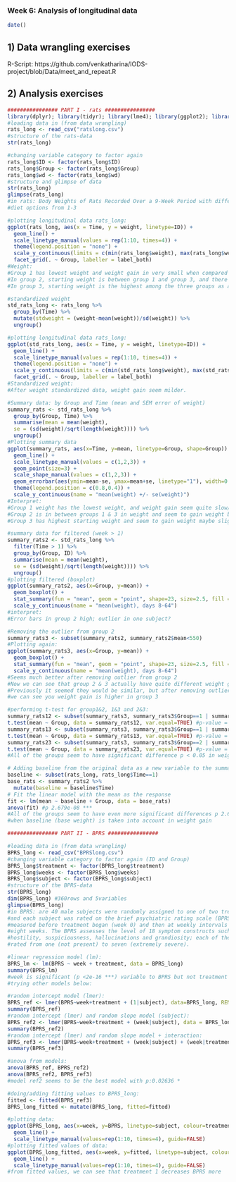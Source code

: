 ### Week 6: Analysis of longitudinal data
```r
date() 
```

## 1) Data wrangling exercises 
R-Script: https://github.com/venkatharina/IODS-project/blob/Data/meet_and_repeat.R

## 2) Analysis exercises
```r
################ PART I - rats ################
library(dplyr); library(tidyr); library(lme4); library(ggplot2); library(readr)
#loading data in (from data wrangling)
rats_long <- read_csv("ratslong.csv")
#structure of the rats-data
str(rats_long)

#changing variable category to factor again
rats_long$ID <- factor(rats_long$ID)
rats_long$Group <- factor(rats_long$Group)
rats_long$wd <- factor(rats_long$wd)
#structure and glimpse of data
str(rats_long)
glimpse(rats_long)
#in rats: Body Weights of Rats Recorded Over a 9-Week Period with different diets,
#diet options from 1-3

#plotting longitudinal data rats_long:
ggplot(rats_long, aes(x = Time, y = weight, linetype=ID)) + 
  geom_line() + 
  scale_linetype_manual(values = rep(1:10, times=4)) + 
  theme(legend.position = "none") + 
  scale_y_continuous(limits = c(min(rats_long$weight), max(rats_long$weight))) + 
  facet_grid(. ~ Group, labeller = label_both)
#Weight: 
#Group 1 has lowest weight and weight gain in very small when compared to other groups. 
#In group 2, starting weight is between group 1 and group 3, and there seem to be individual with very high starting weight than others in the group. Weight gain is modest in this study group. 
#In group 3, starting weight is the highest among the three groups as also the weight gain.

#standardized weight
std_rats_long <- rats_long %>% 
  group_by(Time) %>% 
  mutate(stdweight = (weight-mean(weight))/sd(weight)) %>% 
  ungroup()

#plotting longitudinal data rats_long:
ggplot(std_rats_long, aes(x = Time, y = weight, linetype=ID)) + 
  geom_line() + 
  scale_linetype_manual(values = rep(1:10, times=4)) + 
  theme(legend.position = "none") + 
  scale_y_continuous(limits = c(min(std_rats_long$weight), max(std_rats_long$weight))) + 
  facet_grid(. ~ Group, labeller = label_both)
#Standardized weight: 
#After weight standardized data, weight gain seem milder. 

#Summary data: by Group and Time (mean and SEM error of weight) 
summary_rats <- std_rats_long %>% 
  group_by(Group, Time) %>% 
  summarise(mean = mean(weight), 
  se = (sd(weight)/sqrt(length(weight)))) %>% 
  ungroup()
#Plotting summary data
ggplot(summary_rats, aes(x=Time, y=mean, linetype=Group, shape=Group)) +
  geom_line() +
  scale_linetype_manual(values = c(1,2,3)) +
  geom_point(size=3) +
  scale_shape_manual(values = c(1,2,3)) +
  geom_errorbar(aes(ymin=mean-se, ymax=mean+se, linetype="1"), width=0.3) +
  theme(legend.position = c(0.8,0.4)) +
  scale_y_continuous(name = "mean(weight) +/- se(weight)")
#Interpret:
#Group 1 weight has the lowest weight, and weight gain seem quite slow/mild. The group seem quite heterogenous, SEM error really small. 
#Group 2 is in between groups 1 & 3 in weight and seem to gain weight better than group 1, and similarly to group 3. Error bars in this group seem high. 
#Group 3 has highest starting weight and seem to gain weight maybe slightly slower than group 2. Error bars seem okay.

#summary data for filtered (week > 1)
summary_rats2 <- std_rats_long %>% 
  filter(Time > 1) %>%
  group_by(Group, ID) %>% 
  summarise(mean = mean(weight), 
  se = (sd(weight)/sqrt(length(weight)))) %>% 
  ungroup()
#plotting filtered (boxplot)
ggplot(summary_rats2, aes(x=Group, y=mean)) + 
  geom_boxplot() + 
  stat_summary(fun = "mean", geom = "point", shape=23, size=2.5, fill = "white") + 
  scale_y_continuous(name = "mean(weight), days 8-64")
#interpret:
#Error bars in group 2 high; outlier in one subject?

#Removing the outlier from group 2
summary_rats3 <- subset(summary_rats2, summary_rats2$mean<550)
#Plotting again:
ggplot(summary_rats3, aes(x=Group, y=mean)) + 
  geom_boxplot() + 
  stat_summary(fun = "mean", geom = "point", shape=23, size=2.5, fill = "white") + 
  scale_y_continuous(name = "mean(weight), days 8-64")
#Seems much better after removing outlier from group 2
#Now we can see that group 2 & 3 actually have quite different weight gain
#Previously it seemed they would be similar, but after removing outlier from group 2
#we can see you weight gain is higher in group 3

#performing t-test for group1&2, 1&3 and 2&3:
summary_rats12 <- subset(summary_rats3, summary_rats3$Group==1 | summary_rats3$Group==2)
t.test(mean ~ Group, data = summary_rats12, var.equal=TRUE) #p-value = 1.094e-09 ***
summary_rats13 <- subset(summary_rats3, summary_rats3$Group==1 | summary_rats3$Group==3)
t.test(mean ~ Group, data = summary_rats13, var.equal=TRUE) #p-value = 8.345e-11 ***
summary_rats23 <- subset(summary_rats3, summary_rats3$Group==2 | summary_rats3$Group==3)
t.test(mean ~ Group, data = summary_rats23, var.equal=TRUE) #p-value = 0.002446 **
#All of the groups seem to have significant difference p < 0.05 in weight gain

# Adding baseline from the original data as a new variable to the summary data
baseline <- subset(rats_long, rats_long$Time==1)
base_rats <- summary_rats2 %>%
  mutate(baseline = baseline$Time)
# Fit the linear model with the mean as the response 
fit <- lm(mean ~ baseline + Group, data = base_rats)
anova(fit) #p 2.679e-08 ***
#All of the groups seem to have even more significant differences p 2.679e-08 ***
#when baseline (base weight) is taken into account in weight gain

################ PART II - BPRS ################

#loading data in (from data wrangling)
BPRS_long <- read_csv("BPRSlong.csv")
#changing variable category to factor again (ID and Group)
BPRS_long$treatment <- factor(BPRS_long$treatment)
BPRS_long$weeks <- factor(BPRS_long$weeks)
BPRS_long$subject <- factor(BPRS_long$subject)
#structure of the BPRS-data
str(BPRS_long)
dim(BPRS_long) #360rows and 5variables
glimpse(BPRS_long)
#in BPRS: are 40 male subjects were randomly assigned to one of two treatment groups 
#and each subject was rated on the brief psychiatric rating scale (BPRS) 
#measured before treatment began (week 0) and then at weekly intervals for 
#eight weeks. The BPRS assesses the level of 18 symptom constructs such as 
#hostility, suspiciousness, hallucinations and grandiosity; each of these is 
#rated from one (not present) to seven (extremely severe).

#linear regression model (lm):
BPRS_lm <- lm(BPRS ~ week + treatment, data = BPRS_long)
summary(BPRS_lm)
#week is significant (p <2e-16 ***) variable to BPRS but not treatment 2
#trying other models below:

#random intercept model (lmer):
BPRS_ref <- lmer(BPRS~week+treatment + (1|subject), data=BPRS_long, REML=FALSE)
summary(BPRS_ref)
#random intercept (lmer) and random slope model (subject):
BPRS_ref2 <- lmer(BPRS~week+treatment + (week|subject), data = BPRS_long, REML=FALSE)
summary(BPRS_ref2)
#random intercept (lmer) and random slope model + interaction:
BPRS_ref3 <- lmer(BPRS~week+treatment + (week|subject) + (week|treatment), data=BPRS_long, REML=FALSE)
summary(BPRS_ref3)

#anova from models:
anova(BPRS_ref, BPRS_ref2)
anova(BPRS_ref2, BPRS_ref3)
#model ref2 seems to be the best model with p:0.02636 *

#doing/adding fitting values to BPRS_long:
fitted <- fitted(BPRS_ref3)
BPRS_long_fitted <- mutate(BPRS_long, fitted=fitted)

#plotting data:
ggplot(BPRS_long, aes(x=week, y=BPRS, linetype=subject, colour=treatment)) + 
  geom_line() + 
  scale_linetype_manual(values=rep(1:10, times=4), guide=FALSE)
#plotting fitted values of data:
ggplot(BPRS_long_fitted, aes(x=week, y=fitted, linetype=subject, colour=treatment)) + 
  geom_line() + 
  scale_linetype_manual(values=rep(1:10, times=4), guide=FALSE)
#from fitted values, we can see that treatment 1 decreases BPRS more
```
